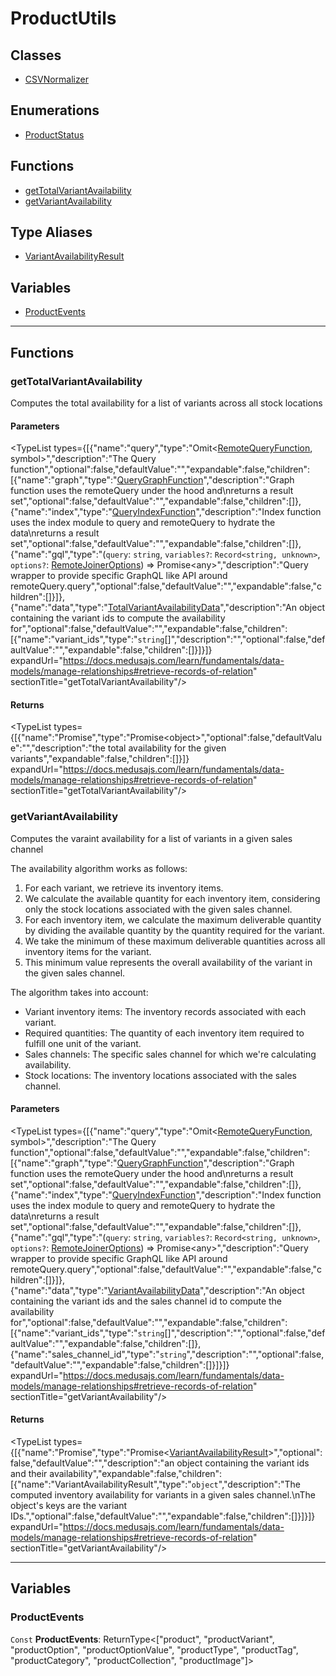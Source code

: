 
# ProductUtils

## Classes

- [CSVNormalizer](../ProductUtils/classes/utils.ProductUtils.CSVNormalizer/page.mdx)

## Enumerations

- [ProductStatus](../ProductUtils/enums/utils.ProductUtils.ProductStatus/page.mdx)

## Functions

- [getTotalVariantAvailability](page.mdx#gettotalvariantavailability)
- [getVariantAvailability](page.mdx#getvariantavailability)

## Type Aliases

- [VariantAvailabilityResult](../ProductUtils/types/utils.ProductUtils.VariantAvailabilityResult/page.mdx)

## Variables

- [ProductEvents](page.mdx#productevents)

___

## Functions

### getTotalVariantAvailability

Computes the total availability for a list of variants across all stock locations

#### Parameters

<TypeList types={[{"name":"query","type":"Omit&#60;[RemoteQueryFunction](../../types/ModulesSdkTypes/types/types.ModulesSdkTypes.RemoteQueryFunction/page.mdx), symbol&#62;","description":"The Query function","optional":false,"defaultValue":"","expandable":false,"children":[{"name":"graph","type":"[QueryGraphFunction](../../types/ModulesSdkTypes/types/types.ModulesSdkTypes.QueryGraphFunction/page.mdx)","description":"Graph function uses the remoteQuery under the hood and\nreturns a result set","optional":false,"defaultValue":"","expandable":false,"children":[]},{"name":"index","type":"[QueryIndexFunction](../../types/ModulesSdkTypes/types/types.ModulesSdkTypes.QueryIndexFunction/page.mdx)","description":"Index function uses the index module to query and remoteQuery to hydrate the data\nreturns a result set","optional":false,"defaultValue":"","expandable":false,"children":[]},{"name":"gql","type":"(`query`: `string`, `variables?`: `Record<string, unknown>`, `options?`: [RemoteJoinerOptions](../../types/interfaces/types.RemoteJoinerOptions/page.mdx)) => Promise&#60;any&#62;","description":"Query wrapper to provide specific GraphQL like API around remoteQuery.query","optional":false,"defaultValue":"","expandable":false,"children":[]}]},{"name":"data","type":"[TotalVariantAvailabilityData](../types/utils.TotalVariantAvailabilityData/page.mdx)","description":"An object containing the variant ids to compute the availability for","optional":false,"defaultValue":"","expandable":false,"children":[{"name":"variant_ids","type":"`string`[]","description":"","optional":false,"defaultValue":"","expandable":false,"children":[]}]}]} expandUrl="https://docs.medusajs.com/learn/fundamentals/data-models/manage-relationships#retrieve-records-of-relation" sectionTitle="getTotalVariantAvailability"/>

#### Returns

<TypeList types={[{"name":"Promise","type":"Promise&#60;object&#62;","optional":false,"defaultValue":"","description":"the total availability for the given variants","expandable":false,"children":[]}]} expandUrl="https://docs.medusajs.com/learn/fundamentals/data-models/manage-relationships#retrieve-records-of-relation" sectionTitle="getTotalVariantAvailability"/>

### getVariantAvailability

Computes the varaint availability for a list of variants in a given sales channel

The availability algorithm works as follows:
1. For each variant, we retrieve its inventory items.
2. We calculate the available quantity for each inventory item, considering only the stock locations associated with the given sales channel.
3. For each inventory item, we calculate the maximum deliverable quantity by dividing the available quantity by the quantity required for the variant.
4. We take the minimum of these maximum deliverable quantities across all inventory items for the variant.
5. This minimum value represents the overall availability of the variant in the given sales channel.

The algorithm takes into account:
- Variant inventory items: The inventory records associated with each variant.
- Required quantities: The quantity of each inventory item required to fulfill one unit of the variant.
- Sales channels: The specific sales channel for which we're calculating availability.
- Stock locations: The inventory locations associated with the sales channel.

#### Parameters

<TypeList types={[{"name":"query","type":"Omit&#60;[RemoteQueryFunction](../../types/ModulesSdkTypes/types/types.ModulesSdkTypes.RemoteQueryFunction/page.mdx), symbol&#62;","description":"The Query function","optional":false,"defaultValue":"","expandable":false,"children":[{"name":"graph","type":"[QueryGraphFunction](../../types/ModulesSdkTypes/types/types.ModulesSdkTypes.QueryGraphFunction/page.mdx)","description":"Graph function uses the remoteQuery under the hood and\nreturns a result set","optional":false,"defaultValue":"","expandable":false,"children":[]},{"name":"index","type":"[QueryIndexFunction](../../types/ModulesSdkTypes/types/types.ModulesSdkTypes.QueryIndexFunction/page.mdx)","description":"Index function uses the index module to query and remoteQuery to hydrate the data\nreturns a result set","optional":false,"defaultValue":"","expandable":false,"children":[]},{"name":"gql","type":"(`query`: `string`, `variables?`: `Record<string, unknown>`, `options?`: [RemoteJoinerOptions](../../types/interfaces/types.RemoteJoinerOptions/page.mdx)) => Promise&#60;any&#62;","description":"Query wrapper to provide specific GraphQL like API around remoteQuery.query","optional":false,"defaultValue":"","expandable":false,"children":[]}]},{"name":"data","type":"[VariantAvailabilityData](../types/utils.VariantAvailabilityData/page.mdx)","description":"An object containing the variant ids and the sales channel id to compute the availability for","optional":false,"defaultValue":"","expandable":false,"children":[{"name":"variant_ids","type":"`string`[]","description":"","optional":false,"defaultValue":"","expandable":false,"children":[]},{"name":"sales_channel_id","type":"`string`","description":"","optional":false,"defaultValue":"","expandable":false,"children":[]}]}]} expandUrl="https://docs.medusajs.com/learn/fundamentals/data-models/manage-relationships#retrieve-records-of-relation" sectionTitle="getVariantAvailability"/>

#### Returns

<TypeList types={[{"name":"Promise","type":"Promise&#60;[VariantAvailabilityResult](../ProductUtils/types/utils.ProductUtils.VariantAvailabilityResult/page.mdx)&#62;","optional":false,"defaultValue":"","description":"an object containing the variant ids and their availability","expandable":false,"children":[{"name":"VariantAvailabilityResult","type":"`object`","description":"The computed inventory availability for variants in a given sales channel.\nThe object's keys are the variant IDs.","optional":false,"defaultValue":"","expandable":false,"children":[]}]}]} expandUrl="https://docs.medusajs.com/learn/fundamentals/data-models/manage-relationships#retrieve-records-of-relation" sectionTitle="getVariantAvailability"/>

___

## Variables

### ProductEvents

 `Const` **ProductEvents**: ReturnType&#60;["product", "productVariant", "productOption", "productOptionValue", "productType", "productTag", "productCategory", "productCollection", "productImage"]&#62;
